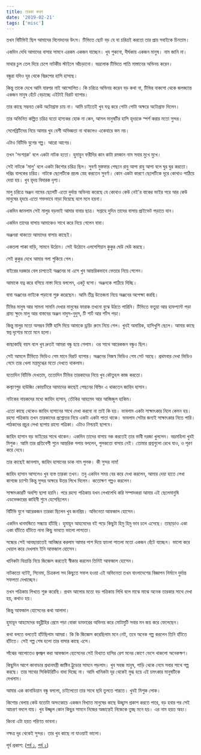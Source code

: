 ```yaml
---
title: তারকা কথন
date: '2019-02-21'
tags: ['misc']
---
```


তখন বিটিভিই ছিল আমাদের বিনোদনের উৎস। টিভিতে ছোট বড় যে যা চরিত্রই করতো তার প্রায় সবাইকে চিনতাম।

 

একদিন দেখি আমাদের বাসার সামনে এরকম একজন যাচ্ছেন। খুব শুকনো, দীর্ঘকায় একজন মানুষ। নাম জানি না।

 

মাথার চুল তেল দিয়ে চেপে নাটকীয় স্টাইলে আঁচড়ানো। ভদ্রলোক টিভিতে পাতি মাস্তানের অভিনয় করেন।

 

বন্ধুরা যদিও দূর থেকে বিদ্রুপের হাসি হাসছে।

 

কিন্তু তাকে দেখে আমি যারপর নাই আন্দোলিত। কি চরিত্রে অভিনয় করেন বড় কথা না, টিভির বাকসো থেকে জলজ্যান্ত একজন মানুষ হেঁটে বেড়াচ্ছে এইটাই বিরাট ব্যাপার।

 

তার কাছে সম্ভবত কেউ অটোগ্রাফ চায় না। আমি চাইতেই খুব যত্ন করে গোটা গোটা অক্ষরে অটোগ্রাফ দিলেন।

 

তার অভিনিত কল্পিত চরিত্র যতো হাস্যকর হোক না কেন, আসল মানুষটির হাসি হৃদয়কে স্পর্শ করার মতো সুন্দর।

 

সেলেব্রিটিদের নিয়ে আমার খুব বেশী অভিজ্ঞতা না থাকলেও একেবারে কম নয়।

 

এটাও বিটিভি যুগের গল্প। আরো আগের।

 

তখন 'সংশপ্তক' বলে একটা নাটক হতো। হুমায়ুন ফরীদির কান কাটা রমজান নাম সবার মুখে মুখে।

 

সেই নাটকে 'মালু' বলে একটা কিশোর চরিত্র ছিল। সুবর্ণা মুস্তফার পেছনে রাবু আপা রাবু আপা বলে ঘুর ঘুর করতো। দরিদ্র বালকের চরিত্র। নাটকে ছেলেটিকে প্রচন্ড স্নেহ করতেন সুবর্ণা। কোন একটা কারণে ছেলেটিকে দূরে কোথাও পাঠিয়ে দেয়া হয়। খুব হৃদয় বিদারক দৃশ্য।

 

মালু চরিত্রে অঞ্জন নামের ছেলেটি এতো দুর্দান্ত অভিনয় করেছে যে কোথাও কেউ নেই'র বাকের ভাইর পরে আর কেউ মানুষের হৃদয়ে এতো শক্তভাবে নাড়া দিয়েছে বলে মনে হয়না।

 

একদিন জানলাম সেই মালুর বড়ভাই আমার বাবার ছাত্র। সপ্তাহে দুদিন তাদের বাসায় প্রাইভেট পড়াতে যান।

 

একদিন তাদের বাসায় আমাকেও সাথে করে নিয়ে গেলেন বাবা।

 

অঞ্জনরা থাকতো আমাদের বাসায় কাছেই।

 

একতলা পাকা বাড়ি, সামনে উঠোন। সেই উঠোনে এলসেশিয়ান কুকুর ঘেউ ঘেউ করছে।

 

সেই কুকুর দেখে আমার গলা শুকিয়ে গেল।

 

বাইরের দরজার বেল চাপতেই অঞ্জনের মা এসে খুব আন্তরিকভাবে ভেতরে নিয়ে গেলেন।

 

আমাকে যত্ন করে বসিয়ে নাস্তা দিয়ে বললেন, একটু বসো। অঞ্জনকে পাঠিয়ে দিচ্ছি।

 

বাবা অঞ্জনের ভাইকে পড়ানো শুরু করেছেন। আমি তীব্র উত্তেজনা নিয়ে অঞ্জনের অপেক্ষা করছি।

 

টিভির মানুষ আর সামনা সামনি দেখার মানুষের ফারাক তখনো বুঝে উঠতে পারিনি। টিভিতে ফতুয়া আর হাফপ্যান্ট পড়া গ্রাম্য ক্ষুদে মালু আর বাস্তবের অঞ্জন নাদুস-নুদুস, টি শার্ট আর শর্টস পড়া।

 

কিন্তু মালুর মতো অসম্ভব মিষ্টি হাসি দিয়ে আমাকে ড্রয়িং রুমে নিয়ে গেল। খুবই অমায়িক, হাসিখুশি ছেলে। আমার কাছে স্বপ্ন দৃশ্যের মতো মনে হলো।

 

কাছাকাছি বয়স বলে খুব দ্রুতই আমরা বন্ধু হয়ে গেলাম। ওর সাথে আরেকজন বন্ধুও ছিল।

 

সেই আমলে টিভিতে ভিডিও গেম মানে বিরাট ব্যাপার। অঞ্জনের নিজস্ব ভিডিও গেম সেট আছে। প্রথমবার দেখা ভিডিও গেমে তার খেলা মন্ত্রমুগ্ধের মতো দেখতে থাকলাম।

 

যতোদিন বিটিভি দেখতাম, ততোদিন টিভির তারকাদের নিয়ে খুব কৌতুহল কাজ করতো।

 

কল্যাণপুর হাউজিং কোয়ার্টারে আমাদের কাছেই পেছনের বিল্ডিং এ থাকতেন জাহিদ হাসান।

 

নাটকের নায়কদের মধ্যে জাহিদ হাসান, তৌকির আহমেদ আর আজিজুল হাকিম।

 

এতো কাছে থেকেও জাহিদ হাসানের সাথে দেখা করবো না তাই কি হয়। ভাবলাম একটা সাক্ষাৎকার নিলে কেমন হয়। রহস্য পত্রিকায় তখন তারকাদের প্রশ্নোত্তর নিয়ে একটা একটা পাতা থাকে। ভাবলাম সেটার জন্যই সাক্ষাৎকার নিতে পারি। পাঠকদের প্রচুর লেখা ছাপায় রহস্য পত্রিকা। এটাও নিশ্চয়ই ছাপবে।

 

জাহিদ হাসান বড় ভাইয়ের সাথে থাকেন। একদিন তাদের বাসায় নক করতেই তার ভাবী দরজা খুললেন। ভদ্রমহিলা খুবই মিশুক। আমি তার প্রতিবেশী শুনে আন্তরিক গলায় বললেন, পুলকতো বাসায় নেই। তোমার প্রশ্নগুলো রেখে যাও, ও পূরণ করে দেবে।

 

তার কাছেই জানলাম, জাহিদ হাসানের ডাক নাম পুলক। কী সুন্দর নাম!

 

জাহিদ হাসান আসলেও খুব ব্যস্ত তারকা তখন। তবু একদিন সময় বের করে দেখা করলেন, আমার দেয়া হাতে লেখা কাগজে চ্যাপ্টা কিন্তু সুন্দর অক্ষরে উত্তর লিখে দিলেন। কতোক্ষণ গল্পও করলেন।

 

সাক্ষাৎকারটি অবশ্যি ছাপা হয়নি। পরে রহস্য পত্রিকায় যখন লেখালেখি করি সম্পাদকরা আমার এই ছেলেমানুষি এডভেঞ্চারের কাহিনী শুনে হেসেছিলেন।

 

বিটিভি যুগে আরেকজন তারকা ছিলেন খুব জনপ্রিয়। অভিনেতা আফজাল হোসেন।

 

একদিন ধানমন্ডিতে সন্ধ্যায় হাঁটছি। হুমায়ূন আহমেদের বই পড়ে কিছুটা হিমু হিমু ভাব চলে এসেছে। তাছাড়াও একা একা হাঁটতে হাঁটতে নানা কিছু ভাবতে ভালো লাগতো।

 

সন্ধ্যের সেই আবছায়াতেই আবিষ্কার করলাম আমার পাশ দিয়ে হ্যাংলা পাতলা মতো একজন হেঁটে যাচ্ছেন। ভালো করে খেয়াল করে দেখলাম ইনি আফজাল হোসেন।

 

খানিকটা বিভ্রান্তি নিয়ে জিজ্ঞেস করতেই স্বীকার করলেন তিনিই আফজাল হোসেন।

 

নাটকতো বটেই, সিনেমা, চিত্রকলা সব কিছুতে সফল হওয়া এই অভিনেতা তখন বাংলাদেশের বিজ্ঞাপন নির্মানে দুর্দান্ত সফলতা দেখাচ্ছেন।

 

তখন পত্রিকায় লিখতে শুরু করেছি। প্রথম আলোর মতো বড় পত্রিকায় লিখি বলে মাঝে মাঝে অনেক তারকার সাথে দেখা হয়, কথাও হয়।

 

কিন্তু আফজাল হোসেনের কথা আলাদা।

 

হুমায়ূন আহমেদের বহুব্রীহির প্রেমে পড়া বোকা ডাক্তারের অভিনয় করে মোটামুটি সবার মন জয় করে ফেলেছেন।

 

কথা বলতে বলতেই হাঁটছিলাম আমরা। কি কি জিজ্ঞেস করেছিলাম মনে নেই, তবে অনেক গল্প করলেন তিনি হাঁটতে হাঁটতে। সেই গল্প শেষ হলো তার বাসার কাছে এসে।

 

সাঁঝের আলোতেও জ্বলজ্বল করা আফজাল হোসেনের সেই বিখ্যাত হাসির রেশ মনের কোণে ভেসে থাকলো অনেকক্ষণ।

 

কিছুদিন আগে কানাডার প্রধানমন্ত্রী জাষ্টিন ট্রুডোর সামনে পড়লাম। খুব সহজ মানুষ, গাড়ি থেকে নেমে সবার সাথে গল্প করছে। তার সাথের সিকিউরিটিও বাধা দিচ্ছে না। আমি খানিকটা দূর থেকেই মুগ্ধ হয়ে এই চমৎকার মানুষটিকে দেখলাম।

 

আমার এক কানাডিয়ান বন্ধু বললো, চাইলেতো তার সাথে ছবি তুলতে পারতে। খুবই মিশুক লোক।

 

কিশোর বেলায় কেউ যতোটা অসংকোচে একজন বিখ্যাত মানুষের কাছে উচ্ছ্বাস প্রকাশ করতে পারে, বড় হবার পর সেই আচরণ বদলে যায়। খুব উজ্জ্বল কোন কিছুর সামনে নিজের অজান্তেই নিজেকে তুচ্ছ মনে হয়। এর নাম হয়ত অহং।

 

কিংবা এটা হয়ত পরিণত ভাবনা।


নক্ষত্র দূর থেকেই সুন্দর। তার খুব কাছে না যাওয়াই ভালো।

পূর্ব প্রকাশ: ([পর্ব ১](https://www.facebook.com/ashraful.alam/posts/10155768836030583), [পর্ব ২](https://www.facebook.com/ashraful.alam/posts/10155770381550583))